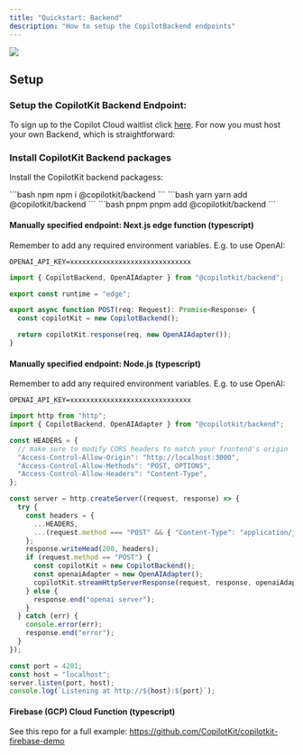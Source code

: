 ```yaml
---
title: "Quickstart: Backend"
description: "How to setup the CopilotBackend endpoints"
---
```


<img referrerpolicy="no-referrer-when-downgrade" src="https://static.scarf.sh/a.png?x-pxid=ffc9f65d-0186-4575-b065-61d62ea9d7d3" />


## Setup

### Setup the CopilotKit Backend Endpoint:

To sign up to the Copilot Cloud waitlist click [here](https://forms.gle/mKsuL5e7AFSa1KF48).
For now you must host your own Backend, which is straightforward:

### Install CopilotKit Backend packages

Install the CopilotKit backend packagess:

<CodeGroup>
  ```bash npm
  npm i @copilotkit/backend
  ``` 
  ```bash yarn
  yarn add @copilotkit/backend
  ```
  ```bash pnpm
  pnpm add @copilotkit/backend
  ```
</CodeGroup>


#### Manually specified endpoint: Next.js edge function (typescript)

Remember to add any required environment variables. E.g. to use OpenAI:

```env .env.local
OPENAI_API_KEY=xxxxxxxxxxxxxxxxxxxxxxxxxxxxxx
```

```ts /api/copilotkit/openai/route.ts (Next.js)
import { CopilotBackend, OpenAIAdapter } from "@copilotkit/backend";

export const runtime = "edge";

export async function POST(req: Request): Promise<Response> {
  const copilotKit = new CopilotBackend();

  return copilotKit.response(req, new OpenAIAdapter());
}
```


#### Manually specified endpoint: Node.js (typescript)

Remember to add any required environment variables. E.g. to use OpenAI:

```env .env.local
OPENAI_API_KEY=xxxxxxxxxxxxxxxxxxxxxxxxxxxxxx
```

```ts index.ts (Node.js)
import http from "http";
import { CopilotBackend, OpenAIAdapter } from "@copilotkit/backend";

const HEADERS = {
  // make sure to modify CORS headers to match your frontend's origin
  "Access-Control-Allow-Origin": "http://localhost:3000",
  "Access-Control-Allow-Methods": "POST, OPTIONS",
  "Access-Control-Allow-Headers": "Content-Type",
};

const server = http.createServer((request, response) => {
  try {
    const headers = {
      ...HEADERS,
      ...(request.method === "POST" && { "Content-Type": "application/json" }),
    };
    response.writeHead(200, headers);
    if (request.method == "POST") {
      const copilotKit = new CopilotBackend();
      const openaiAdapter = new OpenAIAdapter();
      copilotKit.streamHttpServerResponse(request, response, openaiAdapter);
    } else {
      response.end("openai server");
    }
  } catch (err) {
    console.error(err);
    response.end("error");
  }
});

const port = 4201;
const host = "localhost";
server.listen(port, host);
console.log(`Listening at http://${host}:${port}`);
```

#### Firebase (GCP) Cloud Function (typescript)

See this repo for a full example: https://github.com/CopilotKit/copilotkit-firebase-demo
